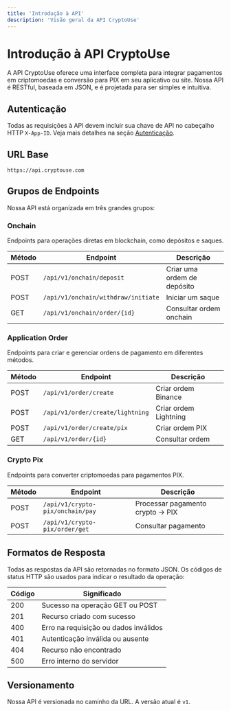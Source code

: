 ```yaml
---
title: 'Introdução à API'
description: 'Visão geral da API CryptoUse'
---
```


# Introdução à API CryptoUse

A API CryptoUse oferece uma interface completa para integrar pagamentos em criptomoedas e conversão para PIX em seu aplicativo ou site. Nossa API é RESTful, baseada em JSON, e é projetada para ser simples e intuitiva.

## Autenticação

Todas as requisições à API devem incluir sua chave de API no cabeçalho HTTP `X-App-ID`. Veja mais detalhes na seção [Autenticação](/essentials/autenticacao).

## URL Base

```
https://api.cryptouse.com
```

## Grupos de Endpoints

Nossa API está organizada em três grandes grupos:

### Onchain

Endpoints para operações diretas em blockchain, como depósitos e saques.

| Método | Endpoint | Descrição |
|--------|----------|-----------|
| POST | `/api/v1/onchain/deposit` | Criar uma ordem de depósito |
| POST | `/api/v1/onchain/withdraw/initiate` | Iniciar um saque |
| GET | `/api/v1/onchain/order/{id}` | Consultar ordem onchain |

### Application Order

Endpoints para criar e gerenciar ordens de pagamento em diferentes métodos.

| Método | Endpoint | Descrição |
|--------|----------|-----------|
| POST | `/api/v1/order/create` | Criar ordem Binance |
| POST | `/api/v1/order/create/lightning` | Criar ordem Lightning |
| POST | `/api/v1/order/create/pix` | Criar ordem PIX |
| GET | `/api/v1/order/{id}` | Consultar ordem |

### Crypto Pix

Endpoints para converter criptomoedas para pagamentos PIX.

| Método | Endpoint | Descrição |
|--------|----------|-----------|
| POST | `/api/v1/crypto-pix/onchain/pay` | Processar pagamento crypto → PIX |
| POST | `/api/v1/crypto-pix/order/get` | Consultar pagamento |

## Formatos de Resposta

Todas as respostas da API são retornadas no formato JSON. Os códigos de status HTTP são usados para indicar o resultado da operação:

| Código | Significado |
|--------|-------------|
| 200 | Sucesso na operação GET ou POST |
| 201 | Recurso criado com sucesso |
| 400 | Erro na requisição ou dados inválidos |
| 401 | Autenticação inválida ou ausente |
| 404 | Recurso não encontrado |
| 500 | Erro interno do servidor |

## Versionamento

Nossa API é versionada no caminho da URL. A versão atual é `v1`. 